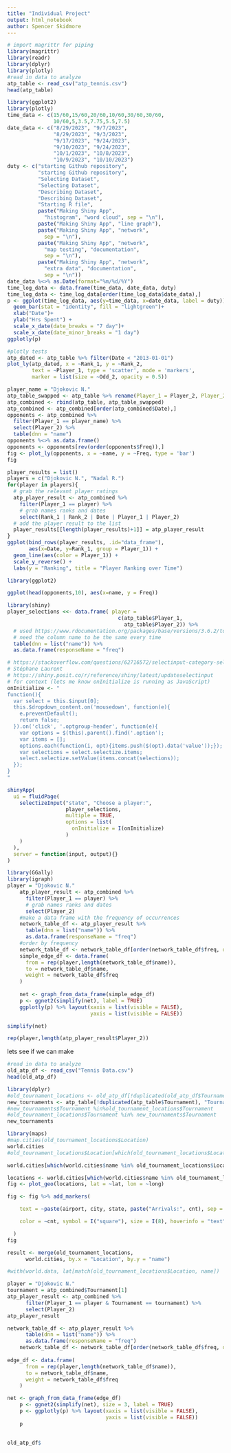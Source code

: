 ```yaml
---
title: "Individual Project"
output: html_notebook
author: Spencer Skidmore
---
```




```r
# import magrittr for piping
library(magrittr)
library(readr)
library(dplyr)
library(plotly)
#read in data to analyze
atp_table <- read_csv("atp_tennis.csv")
head(atp_table)

```
```r
library(ggplot2)
library(plotly)
time_data <- c(15/60,15/60,20/60,10/60,30/60,30/60,
               10/60,5,3.5,7.75,5.5,7.5)
date_data <- c("8/29/2023", "9/7/2023",
               "8/29/2023", "9/3/2023",
               "9/17/2023", "9/24/2023",
               "9/10/2023", "9/24/2023",
               "10/1/2023", "10/8/2023",
               "10/9/2023", "10/10/2023")
duty <- c("starting Github repository",
          "starting Github repository",
          "Selecting Dataset",
          "Selecting Dataset",
          "Describing Dataset",
          "Describing Dataset",
          "Starting R file",
          paste("Making Shiny App",
            "histogram", "word cloud", sep = "\n"),
          paste("Making Shiny App", "line graph"),
          paste("Making Shiny App", "network", 
            sep = "\n"),
          paste("Making Shiny App", "network",
            "map testing", "documentation", 
            sep = "\n"),
          paste("Making Shiny App", "network",
            "extra data", "documentation",
            sep = "\n"))
date_data %<>% as.Date(format="%m/%d/%Y")
time_log_data <- data.frame(time_data, date_data, duty)
time_log_data <- time_log_data[order(time_log_data$date_data),]
p <- ggplot(time_log_data, aes(y=time_data, x=date_data, label = duty))+
  geom_bar(stat = "identity", fill = "lightgreen")+
  xlab("Date")+
  ylab("Hrs Spent") + 
  scale_x_date(date_breaks = "7 day")+
  scale_x_date(date_minor_breaks = "1 day")
ggplotly(p)
```

```r
#plotly tests
atp_dated <- atp_table %>% filter(Date < "2013-01-01")
plot_ly(atp_dated, x = ~Rank_1, y = ~Rank_2, 
        text = ~Player_1, type = 'scatter', mode = 'markers',
        marker = list(size = ~Odd_2, opacity = 0.5))
```

```r
player_name = "Djokovic N."
atp_table_swapped <- atp_table %>% rename(Player_1 = Player_2, Player_2 = Player_1)
atp_combined <- rbind(atp_table, atp_table_swapped)
atp_combined <- atp_combined[order(atp_combined$Date),]
opponents <- atp_combined %>%
  filter(Player_1 == player_name) %>%
  select(Player_2) %>%
  table(dnn = "name")
opponents %<>% as.data.frame()
opponents <- opponents[rev(order(opponents$Freq)),]
fig <- plot_ly(opponents, x = ~name, y = ~Freq, type = 'bar')
fig
```
```r
player_results = list()
players = c("Djokovic N.", "Nadal R.")
for(player in players){
  # grab the relevant player ratings
  atp_player_result <- atp_combined %>%
    filter(Player_1 == player) %>%
    # grab names ranks and dates
    select(Rank_1 | Rank_2 | Date | Player_1 | Player_2)
  # add the player result to the list
  player_results[[length(player_results)+1]] = atp_player_result
}
ggplot(bind_rows(player_results, .id="data_frame"),
       aes(x=Date, y=Rank_1, group = Player_1)) +
  geom_line(aes(color = Player_1)) +
  scale_y_reverse() +
  labs(y = "Ranking", title = "Player Ranking over Time")

```

```r

library(ggplot2)

ggplot(head(opponents,10), aes(x=name, y = Freq))
```

```r
library(shiny)
player_selections <<- data.frame( player = 
                                    c(atp_table$Player_1, 
                                      atp_table$Player_2)) %>%
  # used https://www.rdocumentation.org/packages/base/versions/3.6.2/topics/table
  # need the column name to be the same every time
  table(dnn = list("name")) %>%
  as.data.frame(responseName = "freq")

# https://stackoverflow.com/questions/62716572/selectinput-category-selection
# Stéphane Laurent
# https://shiny.posit.co/r/reference/shiny/latest/updateselectinput
# for context (lets me know onInitialize is running as JavaScript)
onInitialize <- "
function(){
  var select = this.$input[0];
  this.$dropdown_content.on('mousedown', function(e){
    e.preventDefault(); 
    return false;
  }).on('click', '.optgroup-header', function(e){
    var options = $(this).parent().find('.option');
    var items = [];
    options.each(function(i, opt){items.push($(opt).data('value'));});
    var selections = select.selectize.items;
    select.selectize.setValue(items.concat(selections));
  });
}
"

shinyApp(
  ui = fluidPage(
    selectizeInput("state", "Choose a player:",
                   player_selections,
                   multiple = TRUE, 
                   options = list(
                     onInitialize = I(onInitialize)
                   )
    )
  ),
  server = function(input, output){}
)
```

```r
library(GGally)
library(igraph)
player = "Djokovic N." 
    atp_player_result <- atp_combined %>%
      filter(Player_1 == player) %>%
      # grab names ranks and dates
      select(Player_2)
    #make a data frame with the frequency of occurrences
    network_table_df <- atp_player_result %>%
      table(dnn = list("name")) %>%
      as.data.frame(responseName = "freq")
    #order by frequency
    network_table_df <- network_table_df[order(network_table_df$freq, decreasing = TRUE),]
    simple_edge_df <- data.frame(
      from = rep(player,length(network_table_df$name)),
      to = network_table_df$name,
      weight = network_table_df$freq
    )
    
    net <- graph_from_data_frame(simple_edge_df)
    p <- ggnet2(simplify(net), label = TRUE)
    ggplotly(p) %>% layout(xaxis = list(visible = FALSE),
                           yaxis = list(visible = FALSE))
```
```r
simplify(net)
```
```r
rep(player,length(atp_player_result$Player_2))
```
lets see if we can make
```r
#read in data to analyze
old_atp_df <- read_csv("Tennis Data.csv")
head(old_atp_df)
```
```r
library(dplyr)
#old_tournament_locations <- old_atp_df[!duplicated(old_atp_df$Tournament),]
new_tournaments <- atp_table[!duplicated(atp_table$Tournament), "Tournament"]
#new_tournaments$Tournament %in%old_tournament_locations$Tournament
#old_tournament_locations$Tournament %in% new_tournaments$Tournament
new_tournaments
```
```r
library(maps)
#map.cities(old_tournament_locations$Location)
world.cities
#old_tournament_locations$Location[which(old_tournament_locations$Location %in% world.cities$name)]

world.cities[which(world.cities$name %in% old_tournament_locations$Location),]

```
```r
locations <- world.cities[which(world.cities$name %in% old_tournament_locations$Location),]
fig <- plot_geo(locations, lat = ~lat, lon = ~long)

fig <- fig %>% add_markers(

    text = ~paste(airport, city, state, paste("Arrivals:", cnt), sep = "<br />"),

    color = ~cnt, symbol = I("square"), size = I(8), hoverinfo = "text"

  )
fig
```
```r

result <- merge(old_tournament_locations,
      world.cities, by.x = "Location", by.y = "name") 

#with(world.data, lat[match(old_tournament_locations$Location, name])
```

```r
player = "Djokovic N."
tournament = atp_combined$Tournament[1]
atp_player_result <- atp_combined %>%
      filter(Player_1 == player & Tournament == tournament) %>%
      select(Player_2)
atp_player_result

network_table_df <- atp_player_result %>%
      table(dnn = list("name")) %>%
      as.data.frame(responseName = "freq")
    network_table_df <- network_table_df[order(network_table_df$freq, decreasing = TRUE),]
    
edge_df <- data.frame(
      from = rep(player,length(network_table_df$name)),
      to = network_table_df$name,
      weight = network_table_df$freq
    )

net <- graph_from_data_frame(edge_df)
    p <- ggnet2(simplify(net), size = 3, label = TRUE)
    p <- ggplotly(p) %>% layout(xaxis = list(visible = FALSE),
                                yaxis = list(visible = FALSE))
    p
    
```
```r

old_atp_df$
```


